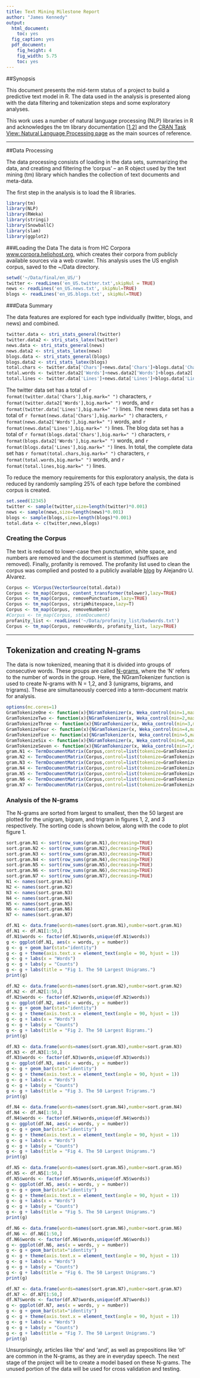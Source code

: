 ```yaml
---
title: Text Mining Milestone Report
author: "James Kennedy"
output:
  html_document:
    toc: yes
  fig_caption: yes
  pdf_document:
    fig_height: 4
    fig_width: 5.75
    toc: yes
---
```

##Synopsis

This document presents the mid-term status of a project to build a predictive text model in R. The data used in the analysis is presented along with the data filtering and tokenization steps and some exploratory analyses.  

This work uses a number of natural language processing (NLP) libraries in R and acknowledges the tm library documentation [[1](https://cran.r-project.org/web/packages/tm/vignettes/tm.pdf),[2](http://www.jstatsoft.org/article/view/v025i05)] and the [CRAN Task View: Natural Language Processing page](http://cran.r-project.org/web/views/NaturalLanguageProcessing.html) as the main sources of reference.

----

##Data Processing

The data processing consists of loading in the data sets, summarizing the data, and creating and filtering the 'corpus' -- an R object used by the text mining (tm) library which handles the collection of text documents and meta-data.

The first step in the analysis is to load the R libraries.
```r
library(tm)
library(NLP)
library(RWeka)
library(stringi)
library(SnowballC)
library(slam)
library(ggplot2)
```

###Loading the Data
The data is from HC Corpora [www.corpora.heliohost.org](http://www.corpora.heliohost.org), which creates their corpora from publicly available sources via a web crawler. This analysis uses the US english corpus, saved to the ~/Data directory.

```r
setwd('~/Data/final/en_US/')
twitter <- readLines('en_US.twitter.txt',skipNul = TRUE)
news <- readLines('en_US.news.txt', skipNul=TRUE)
blogs <- readLines('en_US.blogs.txt', skipNul=TRUE)
```

###Data Summary

The data features are explored for each type individually (twitter, blogs, and news) and combined.

```r
twitter.data <- stri_stats_general(twitter)
twitter.data2 <- stri_stats_latex(twitter)
news.data <- stri_stats_general(news)
news.data2 <- stri_stats_latex(news)
blogs.data <- stri_stats_general(blogs)
blogs.data2 <- stri_stats_latex(blogs)
total.chars <- twitter.data['Chars']+news.data['Chars']+blogs.data['Chars']
total.words <- twitter.data2['Words']+news.data2['Words']+blogs.data2['Words']
total.lines <- twitter.data['Lines']+news.data['Lines']+blogs.data['Lines']
```

The twitter data set has a total of `r format(twitter.data['Chars'],big.mark=" ")` characters, `r format(twitter.data2['Words'],big.mark=" ")` words, and `r format(twitter.data['Lines'],big.mark=" ")` lines. The news data set has a total of `r format(news.data['Chars'],big.mark=" ")` characters, `r format(news.data2['Words'],big.mark=" ")` words, and `r format(news.data['Lines'],big.mark=" ")` lines. The blog data set has a total of `r format(blogs.data['Chars'],big.mark=" ")` characters, `r format(blogs.data2['Words'],big.mark=" ")` words, and `r format(blogs.data['Lines'],big.mark=" ")` lines. In total, the complete data set has `r format(total.chars,big.mark=" ")` characters, `r format(total.words,big.mark=" ")` words, and `r format(total.lines,big.mark=" ")` lines.

To reduce the memory requirements for this exploratory analysis, the data is reduced by randomly sampling 25% of each type before the combined corpus is created.

```r
set.seed(12345)
twitter <- sample(twitter,size=length(twitter)*0.001)
news <- sample(news,size=length(news)*0.001)
blogs <- sample(blogs,size=length(blogs)*0.001)
total.data <- c(twitter,news,blogs)
```

### Creating the Corpus

The text is reduced to lower-case then punctuation, white space, and numbers are removed and the document is stemmed (suffixes are removed). Finally, profanity is removed. The profanity list used to clean the corpus was complied and posted to a publicly available [blog](http://urbanoalvarez.es/blog/2008/04/04/bad-words-list/
) by Alejandro U. Alvarez.

```r
Corpus <- VCorpus(VectorSource(total.data))
Corpus <- tm_map(Corpus, content_transformer(tolower),lazy=TRUE)
Corpus <- tm_map(Corpus, removePunctuation,lazy=TRUE)
Corpus <- tm_map(Corpus, stripWhitespace,lazy=T)
Corpus <- tm_map(Corpus, removeNumbers)
#Corpus <- tm_map(Corpus, stemDocument)
profanity_list <- readLines('~/Data/profanity_list/badwords.txt')
Corpus <- tm_map(Corpus, removeWords, profanity_list, lazy=TRUE)
```

--- 

## Tokenization and creating N-grams
The data is now tokenized, meaning that it is divided into groups of consecutive words. These groups are called [N-grams](https://en.wikipedia.org/wiki/N-gram), where the 'N' refers to the number of words in the group.  Here, the NGramTokenizer function is used to create N-grams with N = 1,2, and 3 (unigrams, bigrams, and trigrams). These are simultaneously coerced into a term-document matrix for analysis.

```r
options(mc.cores=1)
GramTokenizeOne <- function(x){NGramTokenizer(x, Weka_control(min=1,max=1))}
GramTokenizeTwo <- function(x){NGramTokenizer(x, Weka_control(min=2,max=2))}
GramTokenizeThree <- function(x){NGramTokenizer(x, Weka_control(min=3,max=3))}
GramTokenizeFour <- function(x){NGramTokenizer(x, Weka_control(min=4,max=4))}
GramTokenizeFive <- function(x){NGramTokenizer(x, Weka_control(min=5,max=5))}
GramTokenizeSix <- function(x){NGramTokenizer(x, Weka_control(min=6,max=6))}
GramTokenizeSeven <- function(x){NGramTokenizer(x, Weka_control(min=7,max=7))}
gram.N1 <- TermDocumentMatrix(Corpus,control=list(tokenize=GramTokenizeOne))
gram.N2 <- TermDocumentMatrix(Corpus,control=list(tokenize=GramTokenizeTwo))
gram.N3 <- TermDocumentMatrix(Corpus,control=list(tokenize=GramTokenizeThree))
gram.N4 <- TermDocumentMatrix(Corpus,control=list(tokenize=GramTokenizeFour))
gram.N5 <- TermDocumentMatrix(Corpus,control=list(tokenize=GramTokenizeFive))
gram.N6 <- TermDocumentMatrix(Corpus,control=list(tokenize=GramTokenizeSix))
gram.N7 <- TermDocumentMatrix(Corpus,control=list(tokenize=GramTokenizeSeven))
```

### Analysis of the N-grams
The N-grams are sorted from largest to smallest, then the 50 largest are plotted for the unigram, bigram, and trigram in figures 1, 2, and 3 respectively. The sorting code is shown below, along with the code to plot figure 1.

```r
sort.gram.N1 <- sort(row_sums(gram.N1),decreasing=TRUE)
sort.gram.N2 <- sort(row_sums(gram.N2),decreasing=TRUE)
sort.gram.N3 <- sort(row_sums(gram.N3),decreasing=TRUE)
sort.gram.N4 <- sort(row_sums(gram.N4),decreasing=TRUE)
sort.gram.N5 <- sort(row_sums(gram.N5),decreasing=TRUE)
sort.gram.N6 <- sort(row_sums(gram.N6),decreasing=TRUE)
sort.gram.N7 <- sort(row_sums(gram.N7),decreasing=TRUE)
N1 <- names(sort.gram.N1)
N2 <- names(sort.gram.N2)
N3 <- names(sort.gram.N3)
N4 <- names(sort.gram.N4)
N5 <- names(sort.gram.N5)
N6 <- names(sort.gram.N6)
N7 <- names(sort.gram.N7)
```

```r
df.N1 <- data.frame(words=names(sort.gram.N1),number=sort.gram.N1)
df.N1 <- df.N1[1:50,]
df.N1$words <- factor(df.N1$words,unique(df.N1$words))
g <- ggplot(df.N1, aes(x = words, y = number))
g <- g + geom_bar(stat="identity")
g <- g + theme(axis.text.x = element_text(angle = 90, hjust = 1))
g <- g + labs(x = "Words")
g <- g + labs(y = "Counts")
g <- g + labs(title = "Fig 1. The 50 Largest Unigrams.")
print(g)
```

```r
df.N2 <- data.frame(words=names(sort.gram.N2),number=sort.gram.N2)
df.N2 <- df.N2[1:50,]
df.N2$words <- factor(df.N2$words,unique(df.N2$words))
g <- ggplot(df.N2, aes(x = words, y = number))
g <- g + geom_bar(stat="identity")
g <- g + theme(axis.text.x = element_text(angle = 90, hjust = 1))
g <- g + labs(x = "Words")
g <- g + labs(y = "Counts")
g <- g + labs(title = "Fig 2. The 50 Largest Bigrams.")
print(g)
```

```r
df.N3 <- data.frame(words=names(sort.gram.N3),number=sort.gram.N3)
df.N3 <- df.N3[1:50,]
df.N3$words <- factor(df.N3$words,unique(df.N3$words))
g <- ggplot(df.N3, aes(x = words, y = number))
g <- g + geom_bar(stat="identity")
g <- g + theme(axis.text.x = element_text(angle = 90, hjust = 1))
g <- g + labs(x = "Words")
g <- g + labs(y = "Counts")
g <- g + labs(title = "Fig 3. The 50 Largest Trigrams.")
print(g)
```

```r
df.N4 <- data.frame(words=names(sort.gram.N4),number=sort.gram.N4)
df.N4 <- df.N4[1:50,]
df.N4$words <- factor(df.N4$words,unique(df.N4$words))
g <- ggplot(df.N4, aes(x = words, y = number))
g <- g + geom_bar(stat="identity")
g <- g + theme(axis.text.x = element_text(angle = 90, hjust = 1))
g <- g + labs(x = "Words")
g <- g + labs(y = "Counts")
g <- g + labs(title = "Fig 4. The 50 Largest Unigrams.")
print(g)
```

```r
df.N5 <- data.frame(words=names(sort.gram.N5),number=sort.gram.N5)
df.N5 <- df.N5[1:50,]
df.N5$words <- factor(df.N5$words,unique(df.N5$words))
g <- ggplot(df.N5, aes(x = words, y = number))
g <- g + geom_bar(stat="identity")
g <- g + theme(axis.text.x = element_text(angle = 90, hjust = 1))
g <- g + labs(x = "Words")
g <- g + labs(y = "Counts")
g <- g + labs(title = "Fig 5. The 50 Largest Unigrams.")
print(g)
```

```r
df.N6 <- data.frame(words=names(sort.gram.N6),number=sort.gram.N6)
df.N6 <- df.N6[1:50,]
df.N6$words <- factor(df.N6$words,unique(df.N6$words))
g <- ggplot(df.N6, aes(x = words, y = number))
g <- g + geom_bar(stat="identity")
g <- g + theme(axis.text.x = element_text(angle = 90, hjust = 1))
g <- g + labs(x = "Words")
g <- g + labs(y = "Counts")
g <- g + labs(title = "Fig 6. The 50 Largest Unigrams.")
print(g)
```

```r
df.N7 <- data.frame(words=names(sort.gram.N7),number=sort.gram.N7)
df.N7 <- df.N7[1:50,]
df.N7$words <- factor(df.N7$words,unique(df.N7$words))
g <- ggplot(df.N7, aes(x = words, y = number))
g <- g + geom_bar(stat="identity")
g <- g + theme(axis.text.x = element_text(angle = 90, hjust = 1))
g <- g + labs(x = "Words")
g <- g + labs(y = "Counts")
g <- g + labs(title = "Fig 7. The 50 Largest Unigrams.")
print(g)
```

Unsurprisingly, articles like 'the' and 'and', as well as prepositions like 'of' are common in the N-grams, as they are in everyday speech. The next stage of the project will be to create a model based on these N-grams. The unused portion of the data will be used for cross validation and testing.


